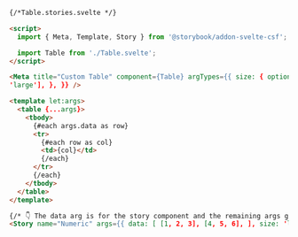 ```html
{/*Table.stories.svelte */}

<script>
  import { Meta, Template, Story } from '@storybook/addon-svelte-csf';

  import Table from './Table.svelte';
</script>

<Meta title="Custom Table" component={Table} argTypes={{ size: { options: ['small', 'medium',
'large'], }, }} />

<template let:args>
  <table {...args}>
    <tbody>
      {#each args.data as row}
      <tr>
        {#each row as col}
        <td>{col}</td>
        {/each}
      </tr>
      {/each}
    </tbody>
  </table>
</template>

{/* 👇 The data arg is for the story component and the remaining args get passed to the Table component */}
<Story name="Numeric" args={{ data: [ [1, 2, 3], [4, 5, 6], ], size: 'large', }} />
```
